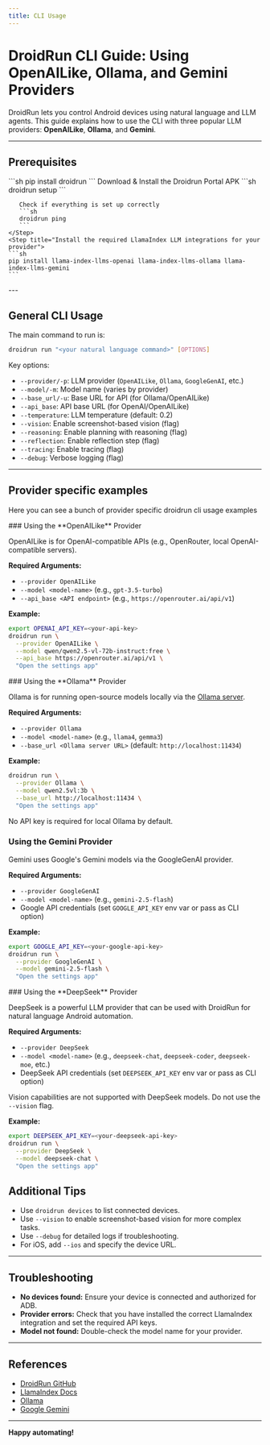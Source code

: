 ```yaml
---
title: CLI Usage
---
```


# DroidRun CLI Guide: Using OpenAILike, Ollama, and Gemini Providers

DroidRun lets you control Android devices using natural language and LLM agents. This guide explains how to use the CLI with three popular LLM providers: **OpenAILike**, **Ollama**, and **Gemini**.

---

## Prerequisites

<Steps>
    <Step title="Install DroidRun and its dependencies.">
       ```sh 
       pip install droidrun
       ```
    </Step>
    <Step title="Ensure your Android device is connected and the DroidRun Portal is installed">
       Download & Install the Droidrun Portal APK     
       ```sh 
       droidrun setup
       ```   

       Check if everything is set up correctly  
       ```sh
       droidrun ping
       ```
    </Step>
    <Step title="Install the required LlamaIndex LLM integrations for your provider">
    ```sh
    pip install llama-index-llms-openai llama-index-llms-ollama llama-index-llms-gemini
    ```
  </Step>
</Steps>
---

## General CLI Usage

The main command to run is:

```sh
droidrun run "<your natural language command>" [OPTIONS]
```

Key options:
- `--provider/-p`: LLM provider (`OpenAILike`, `Ollama`, `GoogleGenAI`, etc.)
- `--model/-m`: Model name (varies by provider)
- `--base_url/-u`: Base URL for API (for Ollama/OpenAILike)
- `--api_base`: API base URL (for OpenAI/OpenAILike)
- `--temperature`: LLM temperature (default: 0.2)
- `--vision`: Enable screenshot-based vision (flag)
- `--reasoning`: Enable planning with reasoning (flag)
- `--reflection`: Enable reflection step (flag)
- `--tracing`: Enable tracing (flag)
- `--debug`: Verbose logging (flag)

---

## Provider specific examples 
Here you can see a bunch of provider specific droidrun cli usage examples

<Expandable title="Using the OpenAILike Provider"> 
### Using the **OpenAILike** Provider

OpenAILike is for OpenAI-compatible APIs (e.g., OpenRouter, local OpenAI-compatible servers).

**Required Arguments:**
- `--provider OpenAILike`
- `--model <model-name>` (e.g., `gpt-3.5-turbo`)
- `--api_base <API endpoint>` (e.g., `https://openrouter.ai/api/v1`)

**Example:**
```sh
export OPENAI_API_KEY=<your-api-key>
droidrun run \
  --provider OpenAILike \
  --model qwen/qwen2.5-vl-72b-instruct:free \
  --api_base https://openrouter.ai/api/v1 \
  "Open the settings app"
```
</Expandable>
<Expandable title="Using the Ollama Provider">
### Using the **Ollama** Provider

Ollama is for running open-source models locally via the [Ollama server](https://ollama.com/).

**Required Arguments:**
- `--provider Ollama`
- `--model <model-name>` (e.g., `llama4`, `gemma3`)
- `--base_url <Ollama server URL>` (default: `http://localhost:11434`)

**Example:**
```sh
droidrun run \
  --provider Ollama \
  --model qwen2.5vl:3b \
  --base_url http://localhost:11434 \
  "Open the settings app"
```

No API key is required for local Ollama by default.
</Expandable>
<Expandable title="Using the Gemini Provider">
### Using the **Gemini** Provider

Gemini uses Google's Gemini models via the GoogleGenAI provider.

**Required Arguments:**
- `--provider GoogleGenAI`
- `--model <model-name>` (e.g., `gemini-2.5-flash`)
- Google API credentials (set `GOOGLE_API_KEY` env var or pass as CLI option)

**Example:**
```sh
export GOOGLE_API_KEY=<your-google-api-key>
droidrun run \
  --provider GoogleGenAI \
  --model gemini-2.5-flash \
  "Open the settings app" 
```
</Expandable>
<Expandable title="Using the DeepSeek Provider">
### Using the **DeepSeek** Provider

DeepSeek is a powerful LLM provider that can be used with DroidRun for natural language Android automation.

**Required Arguments:**
- `--provider DeepSeek`
- `--model <model-name>` (e.g., `deepseek-chat`, `deepseek-coder`, `deepseek-moe`, etc.)
- DeepSeek API credentials (set `DEEPSEEK_API_KEY` env var or pass as CLI option)

<Warning>Vision capabilities are not supported with DeepSeek models. Do not use the `--vision` flag.</Warning>

**Example:**
```sh
export DEEPSEEK_API_KEY=<your-deepseek-api-key>
droidrun run \
  --provider DeepSeek \
  --model deepseek-chat \
  "Open the settings app"
```
</Expandable>

## Additional Tips

- Use `droidrun devices` to list connected devices.
- Use `--vision` to enable screenshot-based vision for more complex tasks.
- Use `--debug` for detailed logs if troubleshooting.
- For iOS, add `--ios` and specify the device URL.

---

## Troubleshooting

- **No devices found:** Ensure your device is connected and authorized for ADB.
- **Provider errors:** Check that you have installed the correct LlamaIndex integration and set the required API keys.
- **Model not found:** Double-check the model name for your provider.

---

## References

- [DroidRun GitHub](https://github.com/droidrun/droidrun)
- [LlamaIndex Docs](https://docs.llamaindex.ai/)
- [Ollama](https://ollama.com/)
- [Google Gemini](https://ai.google.dev/)

---

**Happy automating!**
